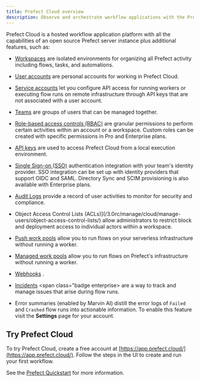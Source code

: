 ```yaml
---
title: Prefect Cloud overview
description: Observe and orchestrate workflow applications with the Prefect Cloud platform.
---
```


Prefect Cloud is a hosted workflow application platform with all the capabilities of an open source Prefect server instance plus additional features, such as:

- [Workspaces](/3.0rc/manage/cloud/workspaces/) are isolated environments for organizing all Prefect activity including flows, tasks, and automations.
- [User accounts](/3.0rc/manage/cloud/manage-users/) are personal accounts for working in Prefect Cloud.
- [Service accounts](/3.0rc/manage/cloud/manage-users/service-accounts/) <span class="badge pro"></span> <span class="badge enterprise"></span> let you configure API access for running workers or executing flow runs on remote infrastructure through API keys that are not associated with a user account.
- [Teams](3.0rc/manage/cloud/manage-users/manage-teams/)  <span class="badge enterprise"></span> are groups of users that can be managed together.
- [Role-based access controls (RBAC)](/3.0rc/manage/cloud/manage-users/manage-roles/) are granular permissions to perform certain activities within an account or a workspace. Custom roles can be created with specific permissions in Pro and Enterprise plans.
- [API keys](/3.0rc/manage/cloud/manage-users/api-keys/) are used to access Prefect Cloud from a local execution environment.
- [Single Sign-on (SSO)](/3.0rc/manage/cloud/manage-users/configure-sso/) <span class="badge enterprise"></span> authentication integration with your team's identity provider. SSO integration can be set up with identity providers that support OIDC and SAML. Directory Sync and SCIM provisioning is also available with Enterprise plans.
- [Audit Logs](/3.0rc/manage/cloud/manage-users/audit-logs/) <span class="badge pro"></span> <span class="badge enterprise"></span> provide a record of user activities to monitor for security and compliance.
- Object Access Control Lists (ACLs)](/3.0rc/manage/cloud/manage-users/object-access-control-lists/) <span class="badge enterprise"></span> allow administrators to restrict block and deployment access to individual actors within a workspace.

- [Push work pools](/3.0rc/deploy/infrastructure-examples/serverless/) allow you to run flows on your serverless infrastructure without running a worker.
- [Managed work pools](/3.0rc/deploy/infrastructure-examples/managed/) allow you to run flows on Prefect's infrastructure without running a worker.
- [Webhooks](/3.0rc/automate/events/webhook-triggers/) .
- [Incidents](/3.0rc/automate/incidents/) <span class="badge enterprise></span> are a way to track and manage issues that arise during flow runs.

- Error summaries (enabled by Marvin AI) distill the error logs of `Failed` and `Crashed` flow runs into actionable information. To enable this feature visit the **Settings** page for your account.

## Try Prefect Cloud

To try Prefect Cloud, create a free account at [https://app.prefect.cloud/](https://app.prefect.cloud/).
Follow the steps in the UI to create and run your first workflow. 

See the [Prefect Quickstart](/3.0rc/get-started/quickstart/) for more information.